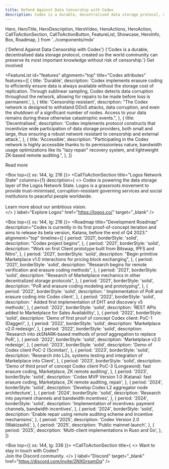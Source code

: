 ```yaml
---
title: Defend Against Data Censorship with Codex
description: Codex is a durable, decentralised data storage protocol, created so the world community can preserve its most important knowledge without risk of censorship.
---
```


  Hero,
  HeroTitle,
  HeroDescription,
  HeroVideo,
  HeroActions,
  HeroAction,
  CallToActionSection,
  CallToActionButton,
  FeatureList,
  Showcase,
  HeroInfo,
  Box,
  Roadmap,
} from '../components/mdx'

<Hero size="large">
  <HeroInfo>
    <HeroTitle>
      {'Defend Against Data Censorship with Codex'}
    </HeroTitle>
    <HeroDescription>
      {'Codex is a durable, decentralised data storage protocol, created so the world community can preserve its most important knowledge without risk of censorship.'} 
    </HeroDescription>
    <HeroActions>
      <HeroAction href="https://discord.gg/2NXGrsqmDq" target="_blank">
        Get involved
      </HeroAction>
    </HeroActions>
  </HeroInfo>
  <HeroVideo
    placeholderSrc="/hero/atlas02-1080x1080-placeholder.png"
    mobile={{ height: "100%", minHeight: "80vh" }}
  >
    <source src="/hero/atlas02-2048x2048-24fps-1M.mov" type='video/mp4; codecs="hvc1"' />
    <source src="/hero/atlas02-2048x2048-24fps-1M.webm" type="video/webm" />  
  </HeroVideo>
</Hero>

<FeatureList
  id="features"
  alignment="top"
  title="Codex attributes"
  features={[
    {
      title: 'Durable',
      description:
        'Codex implements erasure coding to efficiently ensure data is always available without the storage cost of replication. Through sublinear sampling, Codex detects data corruption throughout the network, allowing for repairs to be made before loss is permanent.',
    },
    {
      title: 'Censorship resistant',
      description:
        "The Codex network is designed to withstand DDoS attacks, data corruption, and even the shutdown of a significant number of nodes. Access to your data remains during these otherwise catastrophic events.",
    },
    {
      title: 'Decentralised',
      description:
        'Codex implements protocol constructs that incentivize wide participation of data storage providers, both small and large, thus ensuring a robust network resistant to censorship and external attack.',
    },
    {
      title: 'Accessible',
      description:
        "Participating in the Codex network is highly accessible thanks to its permissionless nature, bandwidth usage optimizations like its \"lazy repair\" recovery system, and lightweight ZK-based remote auditing.",
    },
  ]}
>
  <CallToActionButton variant="outlined" href="/about">
    Read more
  </CallToActionButton>
</FeatureList>

<Box top={{ xs: 144, lg: 216 }}>
  <CallToActionSection
    title="Logos Network State"
    columns={1}
    description={
      <>
        Codex is powering the data storage layer of the Logos Network State. Logos is a grassroots movement to provide trust-minimised, corruption-resistant governing services and social institutions to peaceful people worldwide.
        <br/>
        <br/>
        Learn more about our ambitious vision.  
      </>
    }
    label="Explore Logos"
    href="https://logos.co/"
    target="_blank"
  />
</Box>

<Box top={{ xs: 144, lg: 216 }}>
  <Roadmap
    title="Development Roadmap"
    description="Codex is currently in its first proof-of-concept iteration and aims to release its beta version, Katana, before the end of Q4 2023."
    alignment="top"
    timeline={[
      {
        period: '2021',
        borderStyle: 'solid',
        description: "Codex project begins",
      },
      {
        period: '2021',
        borderStyle: 'solid',
        description: "Work on first Client prototype built from Bitswap, IPFS and Nitro",
      },
      {
        period: '2021',
        borderStyle: 'solid',
        description: "Begin primitive Marketplace v1.0 interactions for pricing block exchanging",
      },
      {
        period: '2021',
        borderStyle: 'solid',
        description: "Research begins for remote verification and erasure coding methods",
      },
      {
        period: '2021',
        borderStyle: 'solid',
        description: "Research of Marketplace mechanics in other decentralized storage protocols",
      },
      {
        period: '2021',
        borderStyle: 'solid',
        description: "PoR and erasure coding modeling and prototyping",
      },
      {
        period: '2022',
        borderStyle: 'solid',
        description: ' Implementation of PoR and erasure coding into Codex client',
      },
      {
        period: '2022',
        borderStyle: 'solid',
        description: ' Added first implementation of DHT and discovery v5 methods',
      },
      {
        period: '2022',
        borderStyle: 'solid',
        description: 'REST APIs added to Marketplace for Sales Availability',
      },
      {
        period: '2022',
        borderStyle: 'solid',
        description: 'Demo of first proof of concept Codex client: PoC-1 (Dagger)',
      },
      {
        period: '2022',
        borderStyle: 'solid',
        description: 'Marketplace v2.0 redesign',
      },
      {
        period: '2022',
        borderStyle: 'solid',
        description: 'Research into zkSNARK-based methods of proof aggregation to replace PoR',
      },
      {
        period: '2022',
        borderStyle: 'solid',
        description: 'Marketplace v2.0 redesign',
      },
      {
        period: '2023',
        borderStyle: 'solid',
        description: 'Demo of Codex client PoC-2 (Scimitar)',
      },
      {
        period: '2023',
        borderStyle: 'solid',
        description: 'Research into L2s, systems testing and integration of Marketplace into Client',
      },
      {
        period: '2023',
        borderStyle: 'solid',
        description: 'Demo of third proof of concept Codex client PoC-3 (Longsword): fast erasure coding, Marketplace, ZK remote auditing',
      },
      {
        period: '2023',
        borderStyle: 'solid',
        description: 'Codex MVP Version 1.0 (Katana): fast erasure coding, Marketplace, ZK remote auditing, repair',
      },
      {
        period: '2024',
        borderStyle: 'solid',
        description: 'Develop Codex L2 aggregator node architecture',
      },
      {
        period: '2024',
        borderStyle: 'solid',
        description: 'Research into payment channels and bandwidth incentives',
      },
      {
        period: '2024',
        borderStyle: 'solid',
        description: 'Implementation of incentives: payment channels, bandwidth incentives',
      },
      {
        period: '2024',
        borderStyle: 'solid',
        description: 'Enable repair using remote auditing scheme and incentive mechanisms',
      },
      {
        period: '2025',
        description: 'Codex Version 2.0 (Wakizashi)',
      },
      {
        period: '2025',
        description: 'Public mainnet launch',
      },
      {
        period: '2025',
        description: 'Multi-client implementations in Rusn and Go',
      },
    ]}
  >
  </Roadmap>
</Box>

<Box top={{ xs: 144, lg: 336 }}>
  <CallToActionSection
    title={
      <>
        Want to stay in touch with Codex? <br/> 
        Join the Discord community.
      </>
    }
    label="Discord"
    target="_blank"
    href="https://discord.com/invite/2NXGrsqmDq"
  />
</Box>
